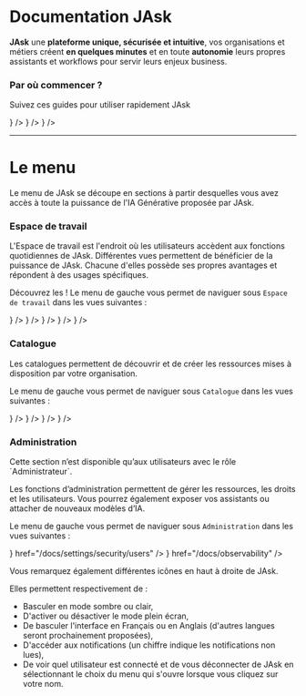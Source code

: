 
# Documentation JAsk


**JAsk** une **plateforme unique, sécurisée et intuitive**, vos organisations et métiers créent **en quelques minutes** et en toute **autonomie** leurs propres assistants et workflows pour servir leurs enjeux business.


### Par où commencer ?

Suivez ces guides pour utiliser rapidement JAsk

<Cards>
  <Cards.Card
    title="Utilisateur : Démarrage rapide dans l'Accueil"
    href="/docs/accueil"
    icon ={<Rocket/>}
  />
  <Cards.Card
    title="Developpeur : Appeller JAsk via API"
    href="/api/intro"
    icon ={<ChevronsLeftRightEllipsisIcon/>}
  />
  <Cards.Card
    title="Admin : Connecter la première DataSource"
    href="/docs/settings/connectors/microsoft"
    icon ={<Cable/>}
  />
</Cards>

---

# Le menu

Le menu de JAsk se découpe en sections à partir desquelles vous avez accès à toute la puissance de l'IA Générative proposée par JAsk.

<Steps>

### Espace de travail

L'Espace de travail est l'endroit où les utilisateurs accèdent aux fonctions quotidiennes de JAsk.
Différentes vues permettent de bénéficier de la puissance de JAsk. Chacune d'elles possède ses propres avantages et répondent à des usages spécifiques.

Découvrez les !
Le menu de gauche vous permet de naviguer sous ``Espace de travail`` dans les vues suivantes :

<Cards>
  <Cards.Card
    title="Accueil"
    href="/docs/accueil"
    icon ={<Home />}
  />
  <Cards.Card
    title="Chat Room"
    href="/docs/chats_room/intro"
    icon={<MessagesSquare />}
  />
  <Cards.Card
    title="Mes Documents"
    href="/docs/ai_search/intro"
    icon={<FolderSearch2 />}
  />
  <Cards.Card
    title="Mes Projets"
    href="/docs/projects"
    icon={<BriefcaseBusinessIcon />}
  />
  <Cards.Card
    title="Mes Carnets de Travail"
    href="/docs/workbooks"
    icon={<NotepadText />}
  />
</Cards>

### Catalogue

Les catalogues permettent de découvrir et de créer les ressources mises à disposition par votre organisation.

Le menu de gauche vous permet de naviguer sous `Catalogue` dans les vues suivantes :

<Cards>
  <Cards.Card
    title="Prompt Store"
    href="/docs/prompts_store"
    icon={<LibraryBig />}
  />
  <Cards.Card
    title="Assistants"
    href="/docs/assistants/create"
    icon={<Bot />}
  />
  <Cards.Card
    title="Applications"
    href="/docs/applications/intro"
    icon={<Package />}
  />
  <Cards.Card
    title="Expériences"
    href="/docs/experiences/create"
    icon={<Workflow />}
  />
</Cards>

### Administration

<Callout type="warning">
Cette section n’est disponible qu’aux utilisateurs avec le rôle `Administrateur`.
</Callout>

Les fonctions d’administration permettent de gérer les ressources, les droits et les utilisateurs.
Vous pourrez également exposer vos assistants ou attacher de nouveaux modèles d’IA.

Le menu de gauche vous permet de naviguer sous `Administration` dans les vues suivantes :

<Cards>
  <Cards.Card
    title="Réglages"
    icon={<Cog />}
    href="/docs/settings/security/users"
  />
  <Cards.Card
    title="Observabilité"
    icon={<ChartSpline />}
    href="/docs/observability"
  />
</Cards>


</Steps>


Vous remarquez également différentes icônes en haut à droite de JAsk.

Elles permettent respectivement de :

- Basculer en mode sombre ou clair,
- D'activer ou désactiver le mode plein écran,
- De basculer l'interface en Français ou en Anglais (d'autres langues seront prochainement proposées),
- D'accéder aux notifications (un chiffre indique les notifications non lues),
- De voir quel utilisateur est connecté et de vous déconnecter de JAsk en sélectionnant le choix du menu qui s'ouvre lorsque vous cliquez sur votre nom.
